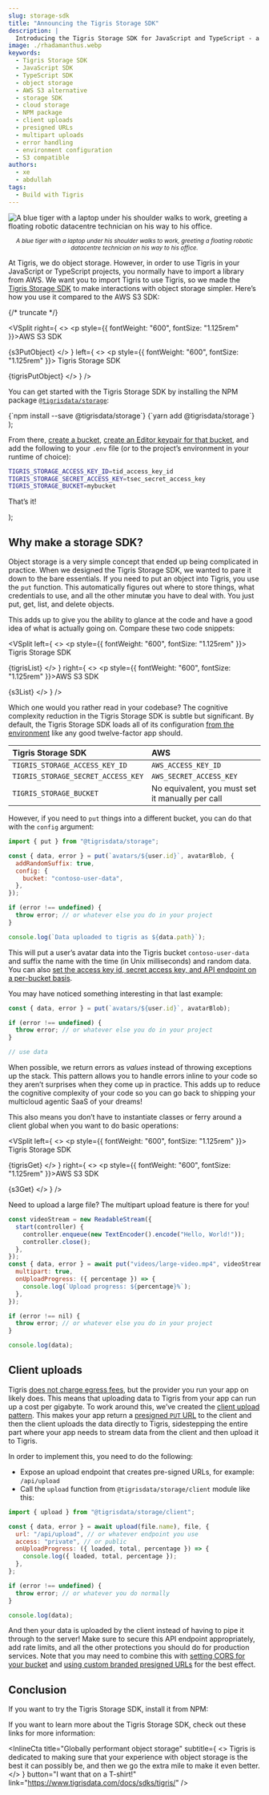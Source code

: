 ```yaml
---
slug: storage-sdk
title: "Announcing the Tigris Storage SDK"
description: |
  Introducing the Tigris Storage SDK for JavaScript and TypeScript - a simplified alternative to AWS S3 SDK with environment-based configuration, error-as-values pattern, and streamlined object storage operations.
image: ./rhadamanthus.webp
keywords:
  - Tigris Storage SDK
  - JavaScript SDK
  - TypeScript SDK
  - object storage
  - AWS S3 alternative
  - storage SDK
  - cloud storage
  - NPM package
  - client uploads
  - presigned URLs
  - multipart uploads
  - error handling
  - environment configuration
  - S3 compatible
authors:
  - xe
  - abdullah
tags:
  - Build with Tigris
---
```






<style>{styles}</style>

<img
  src={heroimage}
  className="hero-image"
  alt="A blue tiger with a laptop under his shoulder walks to work, greeting a floating robotic datacentre technician on his way to his office."
/>

<center>
  <small>
    <em>
      A blue tiger with a laptop under his shoulder walks to work, greeting a
      floating robotic datacentre technician on his way to his office.
    </em>
  </small>
</center>

At Tigris, we do object storage. However, in order to use Tigris in your
JavaScript or TypeScript projects, you normally have to import a library from
AWS. We want you to import Tigris to use Tigris, so we made the
[Tigris Storage SDK](https://www.tigrisdata.com/docs/sdks/tigris/) to make
interactions with object storage simpler. Here’s how you use it compared to the
AWS S3 SDK:

{/* truncate */}


<VSplit
  right={
    <>
      <p style={{ fontWeight: "600", fontSize: "1.125rem" }}>AWS S3 SDK</p>
      <CodeBlock language="javascript">{s3PutObject}</CodeBlock>
    </>
  }
  left={
    <>
      <p style={{ fontWeight: "600", fontSize: "1.125rem" }}>
        Tigris Storage SDK
      </p>
      <CodeBlock language="javascript">{tigrisPutObject}</CodeBlock>
    </>
  }
/>

You can get started with the Tigris Storage SDK by installing the NPM package
[`@tigrisdata/storage`](https://www.npmjs.com/package/@tigrisdata/storage):

  <Tabs>
    <TabItem value="npm" label="NPM">
      <CodeBlock language="bash">{`npm install --save @tigrisdata/storage`}</CodeBlock>
    </TabItem>
    <TabItem value="yarn" label="Yarn">
      <CodeBlock language="bash">{`yarn add @tigrisdata/storage`}</CodeBlock>
    </TabItem>
  </Tabs>
);

<Install />

From there, [create a bucket](https://console.tigris.dev/createbucket),
[create an Editor keypair for that bucket](https://console.tigris.dev/createaccesskey),
and add the following to your `.env` file (or to the project’s environment in
your runtime of choice):

```sh
TIGRIS_STORAGE_ACCESS_KEY_ID=tid_access_key_id
TIGRIS_STORAGE_SECRET_ACCESS_KEY=tsec_secret_access_key
TIGRIS_STORAGE_BUCKET=mybucket
```

That’s it!

  <center>
    <p style={{ marginLeft: "auto", marginRight: "auto" }}>
      <BigButton
        color="red"
        text="📦 NPM"
        href="https://www.npmjs.com/package/@tigrisdata/storage"
      />
      <BigButton
        color="teal"
        text="💻 GitHub"
        href="https://github.com/tigrisdata/storage"
      />
      <BigButton
        color="green"
        text="📓 Examples"
        href="https://github.com/tigrisdata-community/storage-sdk-examples"
      />
      <BigButton
        color="gray"
        text="🤓 Docs"
        href="https://www.tigrisdata.com/docs/sdks/tigris/"
      />
    </p>
  </center>
);

<ButtonArray />

## Why make a storage SDK?

Object storage is a very simple concept that ended up being complicated in
practice. When we designed the Tigris Storage SDK, we wanted to pare it down to
the bare essentials. If you need to put an object into Tigris, you use the `put`
function. This automatically figures out where to store things, what credentials
to use, and all the other minutæ you have to deal with. You just put, get, list,
and delete objects.

This adds up to give you the ability to glance at the code and have a good idea
of what is actually going on. Compare these two code snippets:


<VSplit
  left={
    <>
      <p style={{ fontWeight: "600", fontSize: "1.125rem" }}>
        Tigris Storage SDK
      </p>
      <CodeBlock language="javascript">{tigrisList}</CodeBlock>
    </>
  }
  right={
    <>
      <p style={{ fontWeight: "600", fontSize: "1.125rem" }}>AWS S3 SDK</p>
      <CodeBlock language="javascript">{s3List}</CodeBlock>
    </>
  }
/>

Which one would you rather read in your codebase? The cognitive complexity
reduction in the Tigris Storage SDK is subtle but significant. By default, the
Tigris Storage SDK loads all of its configuration
[from the environment](https://12factor.net/config) like any good twelve-factor
app should.

| Tigris Storage SDK                 | AWS                                              |
| :--------------------------------- | :----------------------------------------------- |
| `TIGRIS_STORAGE_ACCESS_KEY_ID`     | `AWS_ACCESS_KEY_ID`                              |
| `TIGRIS_STORAGE_SECRET_ACCESS_KEY` | `AWS_SECRET_ACCESS_KEY`                          |
| `TIGRIS_STORAGE_BUCKET`            | No equivalent, you must set it manually per call |

However, if you need to `put` things into a different bucket, you can do that
with the `config` argument:

```javascript
import { put } from "@tigrisdata/storage";

const { data, error } = put(`avatars/${user.id}`, avatarBlob, {
  addRandomSuffix: true,
  config: {
    bucket: "contoso-user-data",
  },
});

if (error !== undefined) {
  throw error; // or whatever else you do in your project
}

console.log(`Data uploaded to tigris as ${data.path}`);
```

This will put a user’s avatar data into the Tigris bucket `contoso-user-data`
and suffix the name with the time (in Unix milliseconds) and random data. You
can also
[set the access key id, secret access key, and API endpoint on a per-bucket basis](https://www.tigrisdata.com/docs/sdks/tigris/using-sdk/#authentication).

You may have noticed something interesting in that last example:

```javascript
const { data, error } = put(`avatars/${user.id}`, avatarBlob);

if (error !== undefined) {
  throw error; // or whatever else you do in your project
}

// use data
```

When possible, we return errors as _values_ instead of throwing exceptions up
the stack. This pattern allows you to handle errors inline to your code so they
aren’t surprises when they come up in practice. This adds up to reduce the
cognitive complexity of your code so you can go back to shipping your multicloud
agentic SaaS of your dreams\!

This also means you don’t have to instantiate classes or ferry around a client
global when you want to do basic operations:


<VSplit
  left={
    <>
      <p style={{ fontWeight: "600", fontSize: "1.125rem" }}>
        Tigris Storage SDK
      </p>
      <CodeBlock language="javascript">{tigrisGet}</CodeBlock>
    </>
  }
  right={
    <>
      <p style={{ fontWeight: "600", fontSize: "1.125rem" }}>AWS S3 SDK</p>
      <CodeBlock language="javascript">{s3Get}</CodeBlock>
    </>
  }
/>

Need to upload a large file? The multipart upload feature is there for you\!

```javascript
const videoStream = new ReadableStream({
  start(controller) {
    controller.enqueue(new TextEncoder().encode("Hello, World!"));
    controller.close();
  },
});
const { data, error } = await put("videos/large-video.mp4", videoStream, {
  multipart: true,
  onUploadProgress: ({ percentage }) => {
    console.log(`Upload progress: ${percentage}%`);
  },
});

if (error !== nil) {
  throw error; // or whatever else you do in your project
}

console.log(data);
```

## Client uploads

Tigris
[does not charge egress fees](https://www.tigrisdata.com/docs/pricing/#zero-egress-fees),
but the provider you run your app on likely does. This means that uploading data
to Tigris from your app can run up a cost per gigabyte. To work around this,
we’ve created the
[client upload pattern](https://www.tigrisdata.com/docs/sdks/tigris/client-uploads/).
This makes your app return a
[presigned `PUT` URL](https://www.tigrisdata.com/docs/objects/presigned/) to the
client and then the client uploads the data directly to Tigris, sidestepping the
entire part where your app needs to stream data from the client and then upload
it to Tigris.

In order to implement this, you need to do the following:

- Expose an upload endpoint that creates pre-signed URLs, for example:
  `/api/upload`
- Call the `upload` function from `@tigrisdata/storage/client` module like this:

```javascript
import { upload } from "@tigrisdata/storage/client";

const { data, error } = await upload(file.name), file, {
  url: "/api/upload", // or whatever endpoint you use
  access: "private", // or public
  onUploadProgress: ({ loaded, total, percentage }) => {
    console.log({ loaded, total, percentage });
  },
};

if (error !== undefined) {
  throw error; // or whatever you do normally
}

console.log(data);
```

And then your data is uploaded by the client instead of having to pipe it
through to the server\! Make sure to secure this API endpoint appropriately, add
rate limits, and all the other protections you should do for production
services. Note that you may need to combine this with
[setting CORS for your bucket](https://www.tigrisdata.com/docs/buckets/cors/)
and
[using custom branded presigned URLs](https://www.tigrisdata.com/docs/objects/presigned/#presigned-url-with-custom-domain)
for the best effect.

## Conclusion

If you want to try the Tigris Storage SDK, install it from NPM:

<Install />

If you want to learn more about the Tigris Storage SDK, check out these links
for more information:

<ButtonArray />

<InlineCta
  title="Globally performant object storage"
  subtitle={
    <>
      Tigris is dedicated to making sure that your experience with object
      storage is the best it can possibly be, and then we go the extra mile to
      make it even better.
    </>
  }
  button="I want that on a T-shirt!"
  link="https://www.tigrisdata.com/docs/sdks/tigris/"
/>

